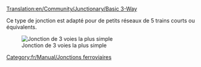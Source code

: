 [[Translation:en/Community/Junctionary/Basic 3-Way]]
{{fr/Menu de croisements}}

Ce type de jonction est adapté pour de petits réseaux de 5 trains courts ou équivalents.

[[File:en/Community/Junctionary/3way basic3.png|none|frame|Jonction de 3 voies la plus simple]]

{{fr/Community/Junctionary/Critère de jonction|Peu coûteux|0|0|0|2|0|0|1|1|0|0|0||Les trains en panne bloquent toute la jonction.|
*Ne peut traiter qu'un train à la fois (à moins d'utiliser les [[fr/Manual/Signaux#signaux-de-chemin|signaux de voie]])
*Provoquera un empilement du trafic 
}}

[[Category:fr/Manual/Jonctions ferroviaires]]